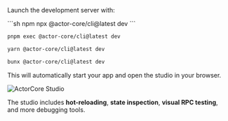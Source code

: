 Launch the development server with:

<CodeGroup>
```sh npm
npx @actor-core/cli@latest dev
```

```sh pnpm
pnpm exec @actor-core/cli@latest dev
```

```sh yarn
yarn @actor-core/cli@latest dev
```

```sh bun
bunx @actor-core/cli@latest dev
```
</CodeGroup>

This will automatically start your app and open the studio in your browser.

![ActorCore Studio](/images/screenshots/studio/simple.png)

The studio includes **hot-reloading**, **state inspection**, **visual RPC testing**, and more debugging tools.

